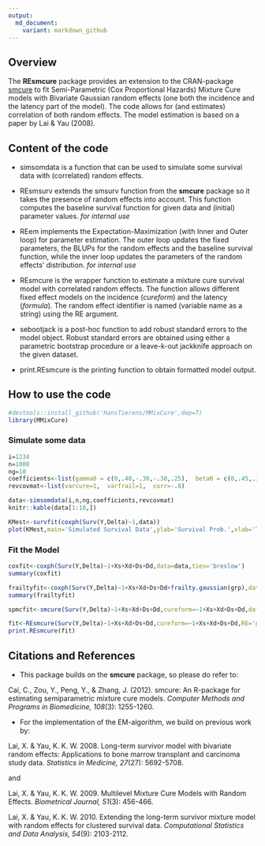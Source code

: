 ```yaml
---
output: 
  md_document:
    variant: markdown_github
---
```



## Overview

The **REsmcure** package provides an extension to the CRAN-package [smcure](https://github.com/cran/smcure) to fit Semi-Parametric (Cox Proportional Hazards) Mixture Cure models with Bivariate Gaussian random effects (one both the incidence and the latency part of the model). The code allows for (and estimates) correlation of both random effects. The model estimation is based on a paper by Lai & Yau (2008).  

## Content of the code

- simsomdata is a function that can be used to simulate some survival data with (correlated) random effects.

- REsmsurv extends the smsurv function from the **smcure** package so it takes the presence of random effects into account. This function computes the baseline survival function for given data and (initial) parameter values. *for internal use*

- REem implements the Expectation-Maximization (with Inner and Outer loop) for parameter estimation. The outer loop updates the fixed parameters, the BLUPs for the random effects and the baseline survival function, while the inner loop updates the parameters of the random effects' distribution. *for internal use*

- REsmcure is the wrapper function to estimate a mixture cure survival model with correlated random effects. The function allows different fixed effect models on the incidence (*cureform*) and the latency (*formula*). The random effect identifier is named (variable name as a string) using the RE argument. 

- sebootjack is a post-hoc function to add robust standard errors to the model object. Robust standard errors are obtained using either a parametric bootstrap procedure or a leave-k-out jackknife approach on the given dataset. 

- print.REsmcure is the printing function to obtain formatted model output.


## How to use the code

```r
#devtools::install_github('HansTierens/MMixCure',dep=T)
library(MMixCure)
```

### Simulate some data

```r
i=1234
n=1000
ng=10
coefficients<-list(gamma0 = c(0,.40,-.30,-.30,.25),  beta0 = c(0,.45,.35,-.25,-.15))
revcovmat<-list(varcure=1,  varfrail=1,  corr=-.8)

data<-simsomdata(i,n,ng,coefficients,revcovmat)
knitr::kable(data[1:10,])

KMest<-survfit(coxph(Surv(Y,Delta)~1,data))
plot(KMest,main='Simulated Survival Data',ylab='Survival Prob.',xlab='Time')
```

### Fit the Model

```r
coxfit<-coxph(Surv(Y,Delta)~1+Xs+Xd+Ds+Dd,data=data,ties='breslow')
summary(coxfit)

frailtyfit<-coxph(Surv(Y,Delta)~1+Xs+Xd+Ds+Dd+frailty.gaussian(grp),data=data,ties='breslow')
summary(frailtyfit)

spmcfit<-smcure(Surv(Y,Delta)~1+Xs+Xd+Ds+Dd,cureform=~1+Xs+Xd+Ds+Dd,data=data,model='ph',link='logit',Var=TRUE)

fit<-REsmcure(Surv(Y,Delta)~1+Xs+Xd+Ds+Dd,cureform=~1+Xs+Xd+Ds+Dd,RE='grp',rho=T, data=data, emmax = 50, eps = 1e-07) 
print.REsmcure(fit)
```


## Citations and References

- This package builds on the **smcure** package, so please do refer to:

Cai, C., Zou, Y., Peng, Y., & Zhang, J. (2012). smcure: An R-package for estimating semiparametric mixture cure models. *Computer Methods and Programs in Biomedicine, 108*(3): 1255-1260.

- For the implementation of the EM-algorithm, we build on previous work by: 

Lai, X. & Yau, K. K. W. 2008. Long-term survivor model with bivariate random effects: Applications to bone marrow transplant and carcinoma study data. *Statistics in Medicine, 27*(27): 5692-5708.

and 

Lai, X. & Yau, K. K. W. 2009. Multilevel Mixture Cure Models with Random Effects. *Biometrical Journal, 51*(3): 456-466.

Lai, X. & Yau, K. K. W. 2010. Extending the long-term survivor mixture model with random effects for clustered survival data. *Computational Statistics and Data Analysis, 54*(9): 2103-2112.
